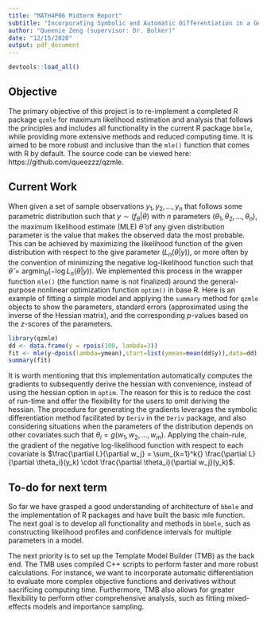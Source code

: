 ```yaml
---
title: "MATH4P06 Midterm Report"
subtitle: "Incorporating Symbolic and Automatic Differentiation in a General-Purpose Likelihood Optimization Function"
author: "Queenie Zeng (supervisor: Dr. Bolker)"
date: "12/15/2020"
output: pdf_document
---
```


```r
devtools::load_all()
```

## Objective

The primary objective of this project is to re-implement a completed R package `qzmle` for maximum likelihood estimation and analysis that follows the principles and includes all functionality in the current R package `bbmle`, while providing more extensive methods and reduced computing time. It is aimed to be more robust and inclusive than the `mle()` function that comes with R by default. The source code can be viewed here: https://github.com/queezzz/qzmle. 


## Current Work

When given a set of sample observations ${y_1, y_2, ..., y_n}$ that follows some parametric distribution such that $y \sim (f_\theta | \theta)$ with $n$ parameters ($\theta_1, \theta_2, ..., \theta_n$), the maximum likelihood estimate (MLE) $\hat{\theta}$ of any given distribution parameter is the value that makes the observed data the most probable. This can be achieved by maximizing the likelihood function of the given distribution with respect to the give parameter ($L_n (\theta | y)$), or more often by the convention of minimizing the negative log-likelihood function such that $\hat{\theta} = {\operatorname{argmin}}_{\theta} (- \log L_n (\theta | y))$. We implemented this process in the wrapper function `mle()` (the function name is not finalized) around the general-purpose nonlinear optimization function `optim()` in base R. Here is an example of fitting a simple model and applying the `summary` method for `qzmle` objects to show the parameters, standard errors (approximated using the inverse of the Hessian matrix), and the corresponding $p$-values based on the $z$-scores of the parameters. 


```r
library(qzmle)
dd <- data.frame(y = rpois(100, lambda=3))
fit <- mle(y~dpois(lambda=ymean),start=list(ymean=mean(dd$y)),data=dd)
summary(fit)
```

\newpage

It is worth mentioning that this implementation automatically computes the gradients to subsequently derive the hessian with convenience, instead of using the hessian option in `optim`. The reason for this is to reduce the cost of run-time and offer the flexibility for the users to omit deriving the hessian. The procedure for generating the gradients leverages the symbolic differentiation method facilitated by `Deriv` in the `Deriv` package, and also considering situations when the parameters of the distribution depends on other covariates such that $\theta_i = g(w_1, w_2, ..., w_m)$. Applying the chain-rule, the gradient of the negative log-likelihood function with respect to each covariate is $\frac{\partial L}{\partial w_j} = \sum_{k=1}^k{} \frac{\partial L}{\partial \theta_i}(y_k) \cdot \frac{\partial \theta_i}{\partial w_j}(y_k)$.


## To-do for next term

So far we have grasped a good understanding of architecture of `bbmle` and the implementation of R packages and have built the basic mle function. The next goal is to develop all functionality and methods in `bbmle`, such as constructing likelihood profiles and confidence intervals for multiple parameters in a model. 

The next priority is to set up the Template Model Builder (TMB) as the back end. The TMB uses compiled C++ scripts to perform faster and more robust calculations. For instance, we want to incorporate automatic differentiation to evaluate more complex objective functions and derivatives without sacrificing computing time. Furthermore, TMB also allows for greater flexibility to perform other comprehensive analysis, such as fitting mixed-effects models and importance sampling.

